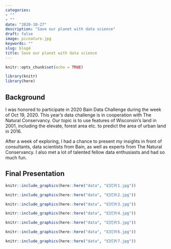 ```yaml
---
categories:
- ""
- ""
date: "2020-10-27"
description: "Save our planet with data science"
draft: false
image: picnature.jpg
keywords: ""
slug: blog4
title: Save our planet with data science
---
```



```r
knitr::opts_chunk$set(echo = TRUE)
```
```r
library(knitr)
library(here)
```

## Background
I was honored to participate in 2020 Bain Data Challenge during the week of Oct 19, 2020. This year's data challenge is in cooperation with The Natural Conservancy. Our topic is to use features of Wisconsin's land in 2001, including the elevate, forest area etc. to predict the area of urban land in 2016. 

After a week of exploring, I had a chance to present my insights in front of consultants, data scientists from Bain, as well as experts from The Natural Conservancy. I also met a lot of talented fellow data enthusiasts and had so much fun.

## Final Presentation

```r
knitr::include_graphics(here::here("data", "幻灯片1.jpg"))
```
```r
knitr::include_graphics(here::here("data", "幻灯片2.jpg"))
```
```r
knitr::include_graphics(here::here("data", "幻灯片3.jpg"))
```
```r
knitr::include_graphics(here::here("data", "幻灯片4.jpg"))
```
```r
knitr::include_graphics(here::here("data", "幻灯片5.jpg"))
```
```r
knitr::include_graphics(here::here("data", "幻灯片6.jpg"))
```
```r
knitr::include_graphics(here::here("data", "幻灯片7.jpg"))
```